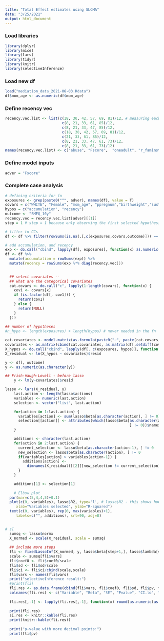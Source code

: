 ```yaml
---
title: "Total Effect estimates using SLCMA"
date: "3/25/2021"
output: html_document
---
```


### Load libraries
```r
library(dplyr)
library(mice)
library(lars)
library(tidyr)
library(knitr)
library(selectiveInference)

```

### Load new df
```r
load("mediation_data_2021-06-03.Rdata")
df$mom_age <- as.numeric(df$mom_age)

```
### Define recency vec
```r
recency.vec.list <- list(c(18, 30, 42, 57, 69, 81)/12, # measuring each in years, so divide by 12
                          c(8, 21, 33, 61, 85)/12,
                          c(8, 21, 33, 47, 85)/12,
                          c(18, 30, 42, 57, 69, 81)/12,
                          c(21, 33, 61, 85)/12,
                          c(8, 21, 33, 47, 61, 73)/12,
                          c(8, 21, 33, 61, 73)/12)
names(recency.vec.list) <- c("abuse", "Fscore",  "oneadult", "r_faminst", "nbhqual","parc","mompsy")

```
### Define model inputs
```r
adver = "Fscore"
```

### Complete case analysis

```r

# defining criteria for fn
exposures <- grep(paste0("^", adver), names(df), value = T)
covars = c("WHITE", "Female", "mom_age", "ppregnum","birthweight","sustained.smoke","ed_momgest")
hypos = c("accumulation", "recency")
outcome <- "SMFQ_10y"
recency.vec = recency.vec.list[adver][[1]]
step = 1 # step = 1 because only observing the first selected hypothesis

# filter to CCs
df <- df %>% filter(rowSums(is.na(.[,c(exposures,covars,outcome)])) == 0)

# add accumulation, and recency 
exp <- do.call("cbind", lapply(df[, exposures], function(x) as.numeric(as.character(x))))
df <- df %>% 
  mutate(accumulation = rowSums(exp)) %>% 
  mutate(recency = rowSums(exp %*% diag(recency.vec)))

  
  ## select covariates -- 
  ## what are the categorical covariates
  cat.covars <- do.call("c", lapply(1:length(covars), function(x) {
    cov1 <- covars[x]
    if (is.factor(df[, cov1])) {
      return(cov1)
    } else {
      return(NULL)
    }
  }))
  
## number of hypotheses 
#n_hypo <- length(exposures) + length(hypos) # never needed in the fn

cat.covariates <- model.matrix(as.formula(paste0("~", paste(cat.covars, collapse = "+"))), df)[,-1]
covariates <- as.matrix(cbind(cat.covariates, as.matrix(df[,setdiff(covars, cat.covars)])))
X_hypos <- do.call("cbind", lapply(df[, c(exposures, hypos)], function(x) as.numeric(as.character(x))))
X_residual <- lm(X_hypos ~ covariates)$resid

y <- df[, outcome]
y <- as.numeric(as.character(y))

## Frish-Waugh-Lovell - before lasso
    y <- lm(y~covariates)$resid

lasso <- lars(X_residual, y)
    last.action <- length(lasso$actions)
    variables <- numeric(last.action)
    selection <- vector("list", last.action)

    for(action in 1:last.action) {
      variables[action] <- sum(lasso$beta[as.character(action), ] != 0)
      selection[[action]] <- attributes(which(lasso$beta[as.character(action),
                                                         ] != 0))$names
    }

    additions <- character(last.action)
    for(action in 2:last.action) {
      current_selection <- lasso$beta[as.character(action-1), ] != 0
      new_selection <- lasso$beta[as.character(action), ] != 0
      if(variables[action] > variables[action-1]) {
        additions[action] <-
          dimnames(X_residual)[[2]][new_selection != current_selection]
      }
    }

    additions[1] <- selection[1]
    
    # Elbow plot
  par(mar=c(5,4,4,5)+0.1)
  plot(c(0, variables), lasso$R2, type='l', # lasso$R2 - this shows how elbow plots use R2
     xlab="Variables selected", ylab="R-squared")
  text(c(0, variables), rep(0, max(variables)+1),
     labels=c("", additions), srt=90, adj=0)
    

# sI
  sumsq <- lasso$normx
  X_normed <- scale(X_residual, scale = sumsq)
  
  ## include more steps
  fli <- fixedLassoInf(X_normed, y, lasso$beta[step+1,], lasso$lambda[step+1], alpha = 0.05)
  scale <- sumsq[fli$vars]
  fli$coef0 <- fli$coef0/scale
  fli$sd <- fli$sd/scale
  fli$ci <- fli$ci/cbind(scale,scale)
  fli$vars <- names(fli$vars)
  print("selectiveInference result:")
  #print(fli)
  fli.res <- as.data.frame(cbind(fli$vars, fli$coef0, fli$sd, fli$pv, fli$ci))
  colnames(fli.res) <- c("Variable", "Beta", "SE", "Pvalue", "CI.lo", "CI.up")
  
  fli.res[,-1] <- lapply(fli.res[,-1], function(x) round(as.numeric(as.character(x)), 4))
  
  print(fli.res)
  sI.res <- knitr::kable(fli.res)
  print(knitr::kable(fli.res))
  
  print("p-value with more decimal points:")
  print(fli$pv)    

```